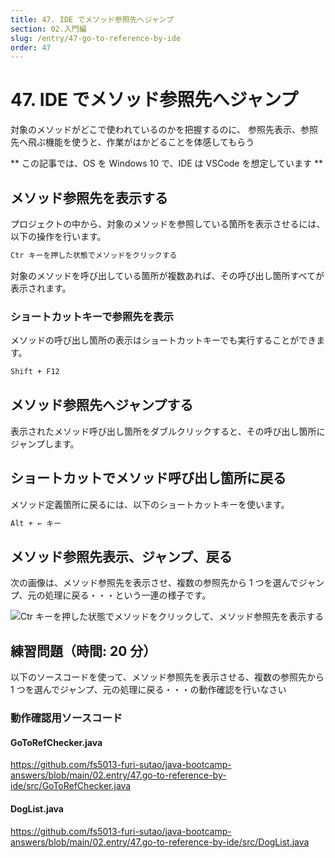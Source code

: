 ```yaml
---
title: 47. IDE でメソッド参照先へジャンプ
section: 02.入門編
slug: /entry/47-go-to-reference-by-ide
order: 47
---
```


# 47. IDE でメソッド参照先へジャンプ

<p class="goal">
  対象のメソッドがどこで使われているのかを把握するのに、
  参照先表示、参照先へ飛ぶ機能を使うと、作業がはかどることを体感してもらう
</p>

** この記事では、OS を Windows 10 で、IDE は VSCode を想定しています **

## メソッド参照先を表示する

プロジェクトの中から、対象のメソッドを参照している箇所を表示させるには、以下の操作を行います。

```txt title=メソッド参照先表示
Ctr キーを押した状態でメソッドをクリックする
```

対象のメソッドを呼び出している箇所が複数あれば、その呼び出し箇所すべてが表示されます。

### ショートカットキーで参照先を表示

メソッドの呼び出し箇所の表示はショートカットキーでも実行することができます。

```txt title=ショートカットキーでメソッド参照先表示
Shift + F12
```

## メソッド参照先へジャンプする

表示されたメソッド呼び出し箇所をダブルクリックすると、その呼び出し箇所にジャンプします。

## ショートカットでメソッド呼び出し箇所に戻る

メソッド定義箇所に戻るには、以下のショートカットキーを使います。

```txt title=メソッド呼び出し箇所に戻る
Alt + ← キー
```

## メソッド参照先表示、ジャンプ、戻る

次の画像は、メソッド参照先を表示させ、複数の参照先から 1 つを選んでジャンプ、元の処理に戻る・・・という一連の様子です。

![Ctr キーを押した状態でメソッドをクリックして、メソッド参照先を表示する](./images/go_to_method_refs_in_vscode.gif)

## 練習問題（時間: 20 分）

以下のソースコードを使って、メソッド参照先を表示させる、複数の参照先から 1 つを選んでジャンプ、元の処理に戻る・・・の動作確認を行いなさい

### 動作確認用ソースコード

#### GoToRefChecker.java

https://github.com/fs5013-furi-sutao/java-bootcamp-answers/blob/main/02.entry/47.go-to-reference-by-ide/src/GoToRefChecker.java

#### DogList.java

https://github.com/fs5013-furi-sutao/java-bootcamp-answers/blob/main/02.entry/47.go-to-reference-by-ide/src/DogList.java
